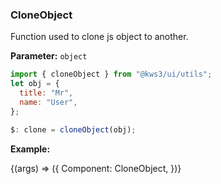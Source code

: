 
<Version />

<Meta title="Utils/2. Examples/CloneObject" />

### CloneObject

Function used to clone js object to another.

**Parameter:**
`object`

```js
import { cloneObject } from "@kws3/ui/utils";
let obj = {
  title: "Mr",
  name: "User",
};

$: clone = cloneObject(obj);
```

**Example:**

<Story name="CloneObject" args={{}}>
  {(args) => ({
    Component: CloneObject,
  })}
</Story>
